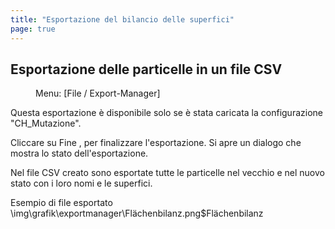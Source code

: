 ```yaml
---
title: "Esportazione del bilancio delle superfici"
page: true
---
```

## Esportazione delle particelle in un file CSV
<GeoMapper> <Menu> Menu: [File / Export-Manager] </Menu> </GeoMapper>

<Warning>
Questa esportazione &#232; disponibile solo se &#232; stata caricata la configurazione &quot;CH_Mutazione&quot;. 
</Warning>


Cliccare su  <Border>Fine</Border> , per finalizzare l&#39;esportazione. Si apre un dialogo che mostra lo stato dell&#39;esportazione.

Nel file CSV creato sono esportate tutte le particelle nel vecchio e nel nuovo stato con i loro nomi e le superfici.

Esempio di file esportato<Image>\img\grafik\exportmanager\Flächenbilanz.png$Flächenbilanz</Image>
